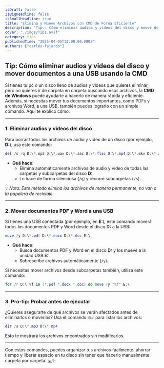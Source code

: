 ```yaml
---
isDraft: false
isBigHeadline: false
isSmallHeadline: true
title: "Elimina y Mueve Archivos con CMD de Forma Eficiente"
description: "Tip💡: Cómo eliminar audios y videos del disco y mover documentos a una USB usando la CMD."
cover: "./imgs/Tip1.avif"
category: tips
publishedTime: "2025-04-05T12:00:00.000Z"
authors: ["carlos-fajardo"]
---
```


## Tip: Cómo eliminar audios y videos del disco y mover documentos a una USB usando la CMD

Si tienes tu pc o un disco lleno de audios y videos que quieres eliminar, pero no quieres ir de carpeta en carpeta buscando esos archivos, la **CMD de Windows** puede ayudarte a hacerlo de manera rápida y eficiente. Además, si necesitas mover tus documentos importantes, como PDFs y archivos Word, a una USB, también puedes lograrlo con un simple comando. Aquí te explico cómo:

---

### 1. **Eliminar audios y videos del disco**

Para borrar todos los archivos de audio y video de un disco (por ejemplo, **D:**), usa este comando:

```powershell
del /s /q D:\*.mp3 D:\*.wav D:\*.aac D:\*.flac D:\*.mp4 D:\*.mkv D:\*.avi D:\*.mov D:\*.wmv D:\*.flv
```

- **Qué hace:**
    - Elimina automáticamente archivos de audio y video de todas las carpetas y subcarpetas del disco **D:**.
    - Lo hace de forma silenciosa (`/q`) y recorre subcarpetas (`/s`).

💡 *Nota: Este método elimina los archivos de manera permanente, no van a la papelera de reciclaje.*

---

### 2. **Mover documentos PDF y Word a una USB**

Si tienes una USB conectada (por ejemplo, en **E:**), este comando moverá todos los documentos PDF y Word desde el disco **D:** a la USB:

```powershell
move /y D:\*.pdf D:\*.docx D:\*.doc E:\
```

- **Qué hace:**
    - Busca documentos PDF y Word en el disco **D:** y los mueve a la unidad USB **E:**.
    - Sobrescribe archivos automáticamente (`/y`).

Si necesitas mover archivos desde subcarpetas también, utiliza este comando:

```powershell
for /r D:\ %f in (*.pdf *.docx *.doc) do move /y "%f" E:\
```

---

### 3. **Pro-tip: Probar antes de ejecutar**

¿Quieres asegurarte de qué archivos se verán afectados antes de eliminarlos o moverlos? Usa el comando `dir` para listar los archivos:

```powershell
dir /s D:\*.mp3 D:\*.mp4
```

Esto te mostrará los archivos encontrados sin modificarlos.

---

Con estos comandos, puedes organizar tus archivos fácilmente, ahorrar tiempo y liberar espacio en tu disco sin tener que hacerlo manualmente carpeta por carpeta. 💻✨